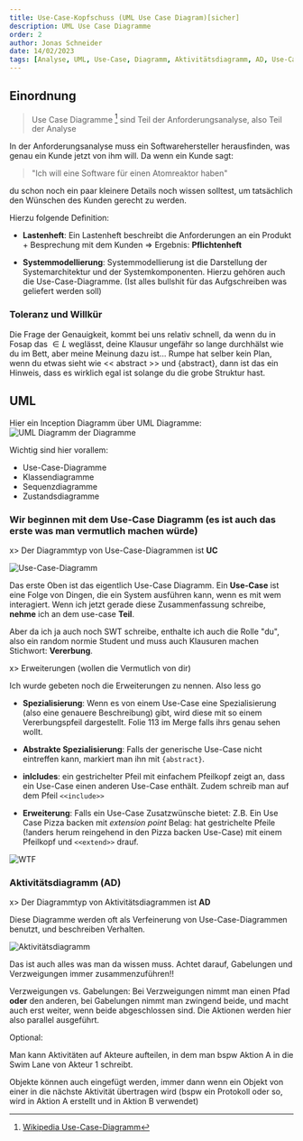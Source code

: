 ```yaml
---
title: Use-Case-Kopfschuss (UML Use Case Diagram)[sicher]
description: UML Use Case Diagramme 
order: 2
author: Jonas Schneider
date: 14/02/2023
tags: [Analyse, UML, Use-Case, Diagramm, Aktivitätsdiagramm, AD, Use-Case-Diagramm, UC]
---
```


## Einordnung

> Use Case Diagramme [^1] sind Teil der Anforderungsanalyse, also Teil der Analyse

In der Anforderungsanalyse muss ein Softwarehersteller herausfinden, was genau ein Kunde jetzt von ihm will. Da wenn ein Kunde sagt:

> "Ich will eine Software für einen Atomreaktor haben"

du schon noch ein paar kleinere Details noch wissen solltest, um tatsächlich den Wünschen des Kunden gerecht zu werden.

Hierzu folgende Definition:

- **Lastenheft**: Ein Lastenheft beschreibt die Anforderungen an ein Produkt + Besprechung mit dem Kunden $\Rightarrow$ Ergebnis: **Pflichtenheft**

- **Systemmodellierung**: Systemmodellierung ist die Darstellung der Systemarchitektur und der Systemkomponenten. Hierzu gehören auch die Use-Case-Diagramme. (Ist alles bullshit für das Aufgschreiben was geliefert werden soll)

### Toleranz und Willkür

Die Frage der Genauigkeit, kommt bei uns relativ schnell, da wenn du in Fosap das $\in L$ weglässt, deine Klausur ungefähr so lange durchhälst wie du im Bett, 
aber meine Meinung dazu ist... Rumpe hat selber kein Plan, wenn du etwas sieht wie \<\< abstract \>\> und \{abstract\}, 
dann ist das ein Hinweis, dass es wirklich egal ist solange du die grobe Struktur hast.

## UML

Hier ein Inception Diagramm über UML Diagramme:
![UML Diagramm der Diagramme](https://upload.wikimedia.org/wikipedia/commons/thumb/d/da/UML-Diagrammhierarchie.svg/1920px-UML-Diagrammhierarchie.svg.png)

Wichtig sind hier vorallem:
- Use-Case-Diagramme
- Klassendiagramme
- Sequenzdiagramme
- Zustandsdiagramme

### Wir beginnen mit dem Use-Case Diagramm (es ist auch das erste was man vermutlich machen würde)

x> Der Diagrammtyp von Use-Case-Diagrammen ist **UC**

![Use-Case-Diagramm](/teaching-assets/es/use-case-diagramm.png)

Das erste Oben ist das eigentlich Use-Case Diagramm. Ein **Use-Case** ist eine Folge von Dingen, die ein System ausführen kann, wenn es mit wem interagiert.
Wenn ich jetzt gerade diese Zusammenfassung schreibe, **nehme** ich an dem use-case **Teil**.

Aber da ich ja auch noch SWT schreibe, enthalte ich auch die Rolle "du", also ein random normie Student und muss auch Klausuren machen Stichwort: **Vererbung**.

x> Erweiterungen (wollen die Vermutlich von dir)

Ich wurde gebeten noch die Erweiterungen zu nennen. Also less go

- **Spezialisierung**: Wenn es von einem Use-Case eine Spezialisierung (also eine genauere Beschreibung) gibt, wird diese mit so einem Vererbungspfeil dargestellt. Folie 113 im Merge falls ihrs genau sehen wollt.

- **Abstrakte Spezialisierung**: Falls der generische Use-Case nicht eintreffen kann, markiert man ihn mit `{abstract}`.

- **inlcludes**: ein gestrichelter Pfeil mit einfachem Pfeilkopf zeigt an, dass ein Use-Case einen anderen Use-Case enthält. Zudem schreib man auf dem Pfeil `<<include>>`

- **Erweiterung**:  Falls ein Use-Case Zusatzwünsche bietet: Z.B. Ein Use Case Pizza backen mit *extension point* Belag: hat gestrichelte Pfeile (!anders herum reingehend in den Pizza backen Use-Case) mit einem Pfeilkopf und `<<extend>>` drauf.

![WTF](https://media.tenor.com/y4QbP8-Oo6gAAAAd/laughing-green.gif)

<RumpeQuiz/>

### Aktivitätsdiagramm (AD)

x> Der Diagrammtyp von Aktivitätsdiagrammen ist **AD**

Diese Diagramme werden oft als Verfeinerung von Use-Case-Diagrammen benutzt, und beschreiben Verhalten.

![Aktivitätsdiagramm](/teaching-assets/es/Aktivitätsdiagramm.svg)

Das ist auch alles was man da wissen muss. Achtet darauf, Gabelungen und Verzweigungen immer zusammenzuführen!!


Verzweigungen vs. Gabelungen: Bei Verzweigungen nimmt man einen Pfad **oder** den anderen, 
bei Gabelungen nimmt man zwingend beide, und macht auch erst weiter, wenn beide abgeschlossen sind. 
Die Aktionen werden hier also parallel ausgeführt.

Optional:

Man kann Aktivitäten auf Akteure aufteilen, in dem man bspw Aktion A in die Swim Lane von Akteur 1 schreibt.

Objekte können auch eingefügt werden, immer dann wenn ein Objekt von einer in die nächste Aktivität übertragen wird
(bspw ein Protokoll oder so, wird in Aktion A erstellt und in Aktion B verwendet)

[^1]: [Wikipedia Use-Case-Diagramm](https://de.wikipedia.org/wiki/Use-Case-Diagramm)